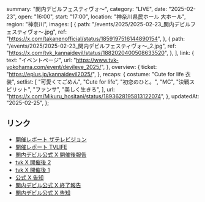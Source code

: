   summary: "関内デビルフェスティヴォ〜",
  category: "LIVE",
  date: "2025-02-23",
  open: "16:00",
  start: "17:00",
  location: "神奈川県民ホール 大ホール",
  region: "神奈川",
  images: [
    {
      path: "/events/2025/2025-02-23_関内デビルフェスティヴォ〜.jpg",
      ref: "https://x.com/takanenofficial/status/1859197516144890154",
    },
    {
      path: "/events/2025/2025-02-23_関内デビルフェスティヴォ〜_2.jpg",
      ref: "https://x.com/tvk_kannaidevil/status/1882020400508633520",
    },
  ],
  link: {
    text: "イベントページ",
    url: "https://www.tvk-yokohama.com/event/devileve_2025/",
  },
  overview: {
    ticket: "https://eplus.jp/kannaidevil2025/",
  },
  recaps: {
    costume: "Cute for life 衣装",
    setlist: [
      "可愛くてごめん",
      "Cute for life",
      "初恋のひと。",
      "MC",
      "決戦スピリット",
      "ファンサ",
      "美しく生きろ",
    ],
    url: "https://x.com/Mikuru_hositani/status/1893628195813122074",
  },
  updatedAt: "2025-02-25",
};

## リンク

- [開催レポート ザテレビジョン](https://x.com/thetvjp/status/1893958384657027518)
- [開催レポート TVLIFE](https://x.com/tv_life/status/1893949749952139771)
- [関内デビル公式 X 開催後報告](https://x.com/tvk_kannaidevil/status/1893641666248282276)
- [tvk X 開催後 2](https://x.com/tvk_3ch/status/1893652143745196084)
- [tvk X 開催後 1](https://x.com/tvk_3ch/status/1893636619238023379)
- [公式 X 告知](https://x.com/takanenofficial/status/1859197516144890154)
- [関内デビル公式 X 終了報告](https://x.com/tvk_kannaidevil/status/1893641666248282276)
- [関内デビル公式 X 告知](https://x.com/tvk_kannaidevil/status/1859189961712644447)
